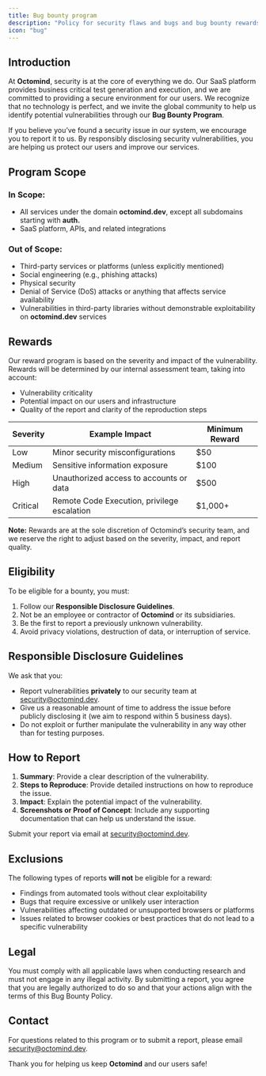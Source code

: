 ```yaml
---
title: Bug bounty program
description: "Policy for security flaws and bugs and bug bounty rewards"
icon: "bug"
---
```


## Introduction

At **Octomind**, security is at the core of everything we do. Our SaaS platform provides business critical test generation and execution,
and we are committed to providing a secure environment for our users. We recognize that no technology is perfect, and we invite the global
community to help us identify potential vulnerabilities through our **Bug Bounty Program**.

If you believe you’ve found a security issue in our system, we encourage you to report it to us. By responsibly disclosing security
vulnerabilities, you are helping us protect our users and improve our services.

## Program Scope

### In Scope:

- All services under the domain **octomind.dev**, except all subdomains starting with **auth.**
- SaaS platform, APIs, and related integrations

### Out of Scope:

- Third-party services or platforms (unless explicitly mentioned)
- Social engineering (e.g., phishing attacks)
- Physical security
- Denial of Service (DoS) attacks or anything that affects service availability
- Vulnerabilities in third-party libraries without demonstrable exploitability on **octomind.dev** services

## Rewards

Our reward program is based on the severity and impact of the vulnerability. Rewards will be determined by our internal assessment team,
taking into account:

- Vulnerability criticality
- Potential impact on our users and infrastructure
- Quality of the report and clarity of the reproduction steps

| Severity | Example Impact                              | Minimum Reward |
| -------- | ------------------------------------------- | -------------- |
| Low      | Minor security misconfigurations            | $50            |
| Medium   | Sensitive information exposure              | $100           |
| High     | Unauthorized access to accounts or data     | $500           |
| Critical | Remote Code Execution, privilege escalation | $1,000+        |

**Note:** Rewards are at the sole discretion of Octomind’s security team, and we reserve the right to adjust based on the severity, impact, and report quality.

## Eligibility

To be eligible for a bounty, you must:

1. Follow our **Responsible Disclosure Guidelines**.
2. Not be an employee or contractor of **Octomind** or its subsidiaries.
3. Be the first to report a previously unknown vulnerability.
4. Avoid privacy violations, destruction of data, or interruption of service.

## Responsible Disclosure Guidelines

We ask that you:

- Report vulnerabilities **privately** to our security team at [security@octomind.dev](mailto:security@octomind.dev).
- Give us a reasonable amount of time to address the issue before publicly disclosing it (we aim to respond within 5 business days).
- Do not exploit or further manipulate the vulnerability in any way other than for testing purposes.

## How to Report

1. **Summary**: Provide a clear description of the vulnerability.
2. **Steps to Reproduce**: Provide detailed instructions on how to reproduce the issue.
3. **Impact**: Explain the potential impact of the vulnerability.
4. **Screenshots or Proof of Concept**: Include any supporting documentation that can help us understand the issue.

Submit your report via email at [security@octomind.dev](mailto:security@octomind.dev).

## Exclusions

The following types of reports **will not** be eligible for a reward:

- Findings from automated tools without clear exploitability
- Bugs that require excessive or unlikely user interaction
- Vulnerabilities affecting outdated or unsupported browsers or platforms
- Issues related to browser cookies or best practices that do not lead to a specific vulnerability

## Legal

You must comply with all applicable laws when conducting research and must not engage in any illegal activity. By submitting a report, you agree that you are legally authorized to do so and that your actions align with the terms of this Bug Bounty Policy.

## Contact

For questions related to this program or to submit a report, please email [security@octomind.dev](mailto:security@octomind.dev).

Thank you for helping us keep **Octomind** and our users safe!
